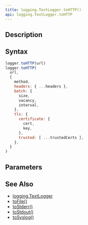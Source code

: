 ```yaml
---
title: logging.TextLogger.toHTTP()
api: logging.TextLogger.toHTTP
---
```


## Description

<Summary/>

## Syntax

``` js
logger.toHTTP(url)
logger.toHTTP(
  url,
  {
    method,
    headers: { ...headers },
    batch: {
      size,
      vacancy,
      interval,
    },
    tls: {
      certificate: {
        cert,
        key,
      },
      trusted: [ ...trustedCerts ],
    },
  }
)
```

## Parameters

<Parameters/>

## See Also

* [logging.TextLogger](/reference/api/logging/TextLogger)
* [toFile()](/reference/api/logging/TextLogger/toFile)
* [toStderr()](/reference/api/logging/TextLogger/toStderr)
* [toStdout()](/reference/api/logging/TextLogger/toStdout)
* [toSyslog()](/reference/api/logging/TextLogger/toSyslog)

